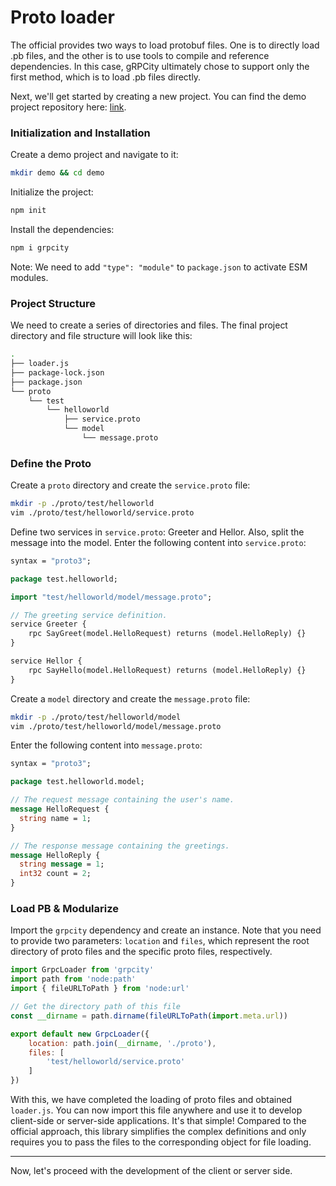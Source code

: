 
# Proto loader

The official provides two ways to load protobuf files. One is to directly load .pb files, and the other is to use tools to compile and reference dependencies. In this case, gRPCity ultimately chose to support only the first method, which is to load .pb files directly.

Next, we'll get started by creating a new project. You can find the demo project repository here: [link](https://github.com/chakhsu/grpcity-basic-demo).

### Initialization and Installation

Create a demo project and navigate to it:
```bash filename="Terminal"
mkdir demo && cd demo
```

Initialize the project:
```bash filename="Terminal" sh npm2yarn
npm init
```

Install the dependencies:
```bash filename="Terminal" npm2yarn
npm i grpcity
```

Note: We need to add `"type": "module"` to `package.json` to activate ESM modules.

### Project Structure

We need to create a series of directories and files. The final project directory and file structure will look like this:

```bash filename="Terminal" {2}
.
├── loader.js
├── package-lock.json
├── package.json
└── proto
    └── test
        └── helloworld
            ├── service.proto
            └── model
                └── message.proto
```

### Define the Proto

Create a `proto` directory and create the `service.proto` file:
```bash filename="Terminal"
mkdir -p ./proto/test/helloworld
vim ./proto/test/helloworld/service.proto
```

Define two services in `service.proto`: Greeter and Hellor. Also, split the message into the model.
Enter the following content into `service.proto`:

```proto filename="./proto/test/helloworld/service.proto"
syntax = "proto3";

package test.helloworld;

import "test/helloworld/model/message.proto";

// The greeting service definition.
service Greeter {
    rpc SayGreet(model.HelloRequest) returns (model.HelloReply) {}
}

service Hellor {
    rpc SayHello(model.HelloRequest) returns (model.HelloReply) {}
}
```

Create a `model` directory and create the `message.proto` file:
```bash filename="Terminal"
mkdir -p ./proto/test/helloworld/model
vim ./proto/test/helloworld/model/message.proto
```

Enter the following content into `message.proto`:

```proto filename="./proto/test/helloworld/model/message.proto"
syntax = "proto3";

package test.helloworld.model;

// The request message containing the user's name.
message HelloRequest {
  string name = 1;
}

// The response message containing the greetings.
message HelloReply {
  string message = 1;
  int32 count = 2;
}
```

### Load PB & Modularize

Import the `grpcity` dependency and create an instance. Note that you need to provide two parameters: `location` and `files`, which represent the root directory of proto files and the specific proto files, respectively.

```js filename="./loader.js"
import GrpcLoader from 'grpcity'
import path from 'node:path'
import { fileURLToPath } from 'node:url'

// Get the directory path of this file
const __dirname = path.dirname(fileURLToPath(import.meta.url))

export default new GrpcLoader({
    location: path.join(__dirname, './proto'),
    files: [
        'test/helloworld/service.proto'
    ]
})
```

With this, we have completed the loading of proto files and obtained `loader.js`. You can now import this file anywhere and use it to develop client-side or server-side applications. It's that simple! Compared to the official approach, this library simplifies the complex definitions and only requires you to pass the files to the corresponding object for file loading.

---

Now, let's proceed with the development of the client or server side.

<Cards>
    <Card
        title="Server Side →"
        href="/start/server"
    />
    <Card
        title="Client Side →"
        href="/start/client"
    />
</Cards>
